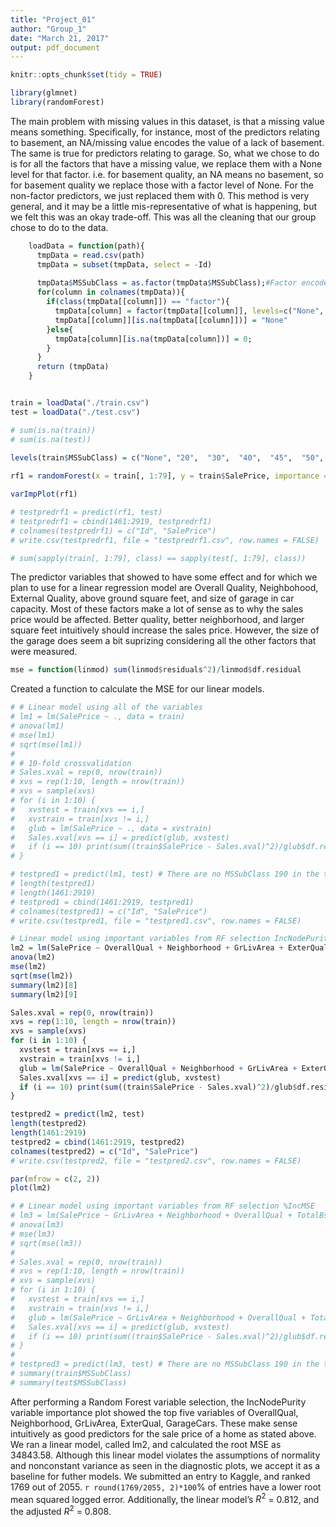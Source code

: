 ```yaml
---
title: "Project_01"
author: "Group_1"
date: "March 21, 2017"
output: pdf_document
---
```


```r
knitr::opts_chunk$set(tidy = TRUE)
```

```r
library(glmnet)
library(randomForest)
```
The main problem with missing values in this dataset, is that a missing value means something. Specifically, for instance, most of the predictors relating to basement, an NA/missing value encodes the value of a lack of basement. The same is true for predictors relating to garage. So, what we chose to do is for all the factors that have a missing value, we replace them with a None level for that factor. i.e. for basement quality, an NA means no basement, so for basement quality we replace those with a factor level of None. For the non-factor predictors, we just replaced them with 0. This method is very general, and it may be a little mis-representative of what is happening, but we felt this was an okay trade-off. This was all the cleaning that our group chose to do to the data.

```r
    loadData = function(path){
      tmpData = read.csv(path)
      tmpData = subset(tmpData, select = -Id)
      
      tmpData$MSSubClass = as.factor(tmpData$MSSubClass);#Factor encoded as a numeric value
      for(column in colnames(tmpData)){
        if(class(tmpData[[column]]) == "factor"){
          tmpData[column] = factor(tmpData[[column]], levels=c("None", levels(tmpData[[column]])))
          tmpData[[column]][is.na(tmpData[[column]])] = "None"
        }else{
          tmpData[column][is.na(tmpData[column])] = 0;
        }
      }
      return (tmpData)
    }


train = loadData("./train.csv")
test = loadData("./test.csv")

# sum(is.na(train))
# sum(is.na(test))
    
levels(train$MSSubClass) = c("None", "20",  "30",  "40",  "45",  "50",  "60",  "70",  "75",  "80",  "85",  "90",  "120", "150", "160", "180", "190")
```


```r

rf1 = randomForest(x = train[, 1:79], y = train$SalePrice, importance = TRUE, data = train)

varImpPlot(rf1)

# testpredrf1 = predict(rf1, test)
# testpredrf1 = cbind(1461:2919, testpredrf1)
# colnames(testpredrf1) = c("Id", "SalePrice")
# write.csv(testpredrf1, file = "testpredrf1.csv", row.names = FALSE)

# sum(sapply(train[, 1:79], class) == sapply(test[, 1:79], class))
```

The predictor variables that showed to have some effect and for which we plan to use for a linear regression model are Overall Quality, Neighbohood, External Quality, above ground square feet, and size of garage in car capacity. Most of these factors make a lot of sense as to why the sales price would be affected. Better quality, better neighborhood, and larger square feet intuitively should increase the sales price. However, the size of the garage does seem a bit suprizing considering all the other factors that were measured.  

```r
mse = function(linmod) sum(linmod$residuals^2)/linmod$df.residual
```

Created a function to calculate the MSE for our linear models.

```r
# # Linear model using all of the variables
# lm1 = lm(SalePrice ~ ., data = train)
# anova(lm1)
# mse(lm1)
# sqrt(mse(lm1))
# 
# # 10-fold crossvalidation 
# Sales.xval = rep(0, nrow(train))
# xvs = rep(1:10, length = nrow(train))
# xvs = sample(xvs)
# for (i in 1:10) {
#   xvstest = train[xvs == i,]
#   xvstrain = train[xvs != i,]
#   glub = lm(SalePrice ~ ., data = xvstrain)
#   Sales.xval[xvs == i] = predict(glub, xvstest)
#   if (i == 10) print(sum((train$SalePrice - Sales.xval)^2)/glub$df.residual)
# }

# testpred1 = predict(lm1, test) # There are no MSSubClass 190 in the training data, but there are 31 in the testing data. The linear model doesn't know how to handle these observations.
# length(testpred1)
# length(1461:2919)
# testpred1 = cbind(1461:2919, testpred1)
# colnames(testpred1) = c("Id", "SalePrice")
# write.csv(testpred1, file = "testpred1.csv", row.names = FALSE)
```

```r
# Linear model using important variables from RF selection IncNodePurity
lm2 = lm(SalePrice ~ OverallQual + Neighborhood + GrLivArea + ExterQual + GarageCars, data = train)
anova(lm2)
mse(lm2)
sqrt(mse(lm2))
summary(lm2)[8]
summary(lm2)[9]

Sales.xval = rep(0, nrow(train))
xvs = rep(1:10, length = nrow(train))
xvs = sample(xvs)
for (i in 1:10) {
  xvstest = train[xvs == i,]
  xvstrain = train[xvs != i,]
  glub = lm(SalePrice ~ OverallQual + Neighborhood + GrLivArea + ExterQual + GarageCars, data = xvstrain)
  Sales.xval[xvs == i] = predict(glub, xvstest)
  if (i == 10) print(sum((train$SalePrice - Sales.xval)^2)/glub$df.residual)
}

testpred2 = predict(lm2, test)
length(testpred2)
length(1461:2919)
testpred2 = cbind(1461:2919, testpred2)
colnames(testpred2) = c("Id", "SalePrice")
# write.csv(testpred2, file = "testpred2.csv", row.names = FALSE)

par(mfrow = c(2, 2))
plot(lm2)
```

```r
# # Linear model using important variables from RF selection %IncMSE
# lm3 = lm(SalePrice ~ GrLivArea + Neighborhood + OverallQual + TotalBsmtSF + MSSubClass, data = train)
# anova(lm3)
# mse(lm3)
# sqrt(mse(lm3))
# 
# Sales.xval = rep(0, nrow(train))
# xvs = rep(1:10, length = nrow(train))
# xvs = sample(xvs)
# for (i in 1:10) {
#   xvstest = train[xvs == i,]
#   xvstrain = train[xvs != i,]
#   glub = lm(SalePrice ~ GrLivArea + Neighborhood + OverallQual + TotalBsmtSF + MSSubClass, data = xvstrain)
#   Sales.xval[xvs == i] = predict(glub, xvstest)
#   if (i == 10) print(sum((train$SalePrice - Sales.xval)^2)/glub$df.residual)
# }
# 
# testpred3 = predict(lm3, test) # There are no MSSubClass 190 in the training data, but there are 31 in the testing data. The linear model doesn't know how to handle these observations.
# summary(train$MSSubClass)
# summary(test$MSSubClass)
```

After performing a Random Forest variable selection, the IncNodePurity variable importance plot showed the top five variables of OverallQual, Neighborhood, GrLivArea, ExterQual, GarageCars. These make sense intuitively as good predictors for the sale price of a home as stated above. We ran a linear model, called lm2, and calculated the root MSE as 34843.58. Although this linear model violates the assumptions of normality and nonconstant variance as seen in the diagnostic plots, we accept it as a baseline for futher models. We submitted an entry to Kaggle, and ranked 1769 out of 2055. `r round(1769/2055, 2)*100`% of entries have a lower root mean squared logged error. Additionally, the linear model's $R^2$ = 0.812, and the adjusted $R^2$ = 0.808.
